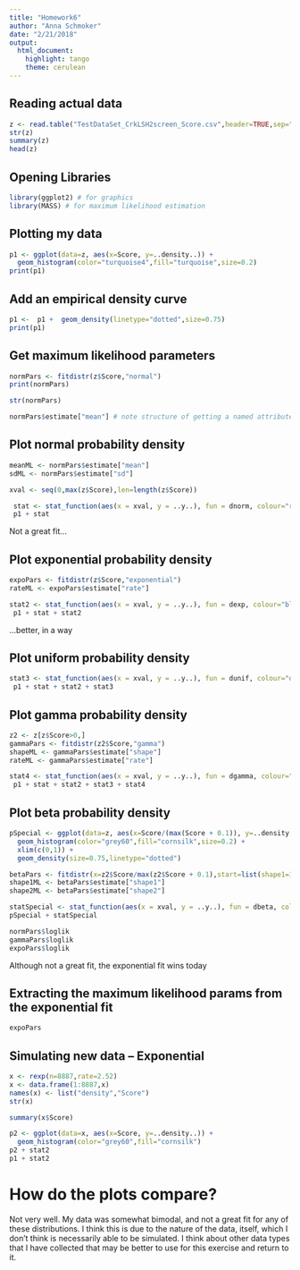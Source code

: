 ```yaml
---
title: "Homework6"
author: "Anna Schmoker"
date: "2/21/2018"
output: 
  html_document: 
    highlight: tango
    theme: cerulean
---
```

## Reading actual data

```r
z <- read.table("TestDataSet_CrkLSH2screen_Score.csv",header=TRUE,sep=",", stringsAsFactors=FALSE)
str(z)
summary(z)
head(z)
```

## Opening Libraries

```r
library(ggplot2) # for graphics
library(MASS) # for maximum likelihood estimation
```

## Plotting my data

```r
p1 <- ggplot(data=z, aes(x=Score, y=..density..)) +
  geom_histogram(color="turquoise4",fill="turquoise",size=0.2) 
print(p1)
```

## Add an empirical density curve

```r
p1 <-  p1 +  geom_density(linetype="dotted",size=0.75)
print(p1)
```

## Get maximum likelihood parameters

```r
normPars <- fitdistr(z$Score,"normal")
print(normPars)
```

```r
str(normPars)
```

```r
normPars$estimate["mean"] # note structure of getting a named attribute
```

## Plot normal probability density

```r
meanML <- normPars$estimate["mean"]
sdML <- normPars$estimate["sd"]

xval <- seq(0,max(z$Score),len=length(z$Score))

 stat <- stat_function(aes(x = xval, y = ..y..), fun = dnorm, colour="red", n = length(z$Score), args = list(mean = meanML, sd = sdML))
 p1 + stat
```

Not a great fit...

## Plot exponential probability density

```r
expoPars <- fitdistr(z$Score,"exponential")
rateML <- expoPars$estimate["rate"]

stat2 <- stat_function(aes(x = xval, y = ..y..), fun = dexp, colour="blue", n = length(z$Score), args = list(rate=rateML))
 p1 + stat + stat2
```

...better, in a way

## Plot uniform probability density

```r
stat3 <- stat_function(aes(x = xval, y = ..y..), fun = dunif, colour="darkgreen", n = length(z$Score), args = list(min=min(z$Score), max=max(z$Score)))
 p1 + stat + stat2 + stat3
```


## Plot gamma probability density

```r
z2 <- z[z$Score>0,]
gammaPars <- fitdistr(z2$Score,"gamma")
shapeML <- gammaPars$estimate["shape"]
rateML <- gammaPars$estimate["rate"]

stat4 <- stat_function(aes(x = xval, y = ..y..), fun = dgamma, colour="brown", n = length(z2$Score), args = list(shape=shapeML, rate=rateML))
 p1 + stat + stat2 + stat3 + stat4
```


## Plot beta probability density

```r
pSpecial <- ggplot(data=z, aes(x=Score/(max(Score + 0.1)), y=..density..)) +
  geom_histogram(color="grey60",fill="cornsilk",size=0.2) + 
  xlim(c(0,1)) +
  geom_density(size=0.75,linetype="dotted")

betaPars <- fitdistr(x=z2$Score/max(z2$Score + 0.1),start=list(shape1=1,shape2=2),"beta")
shape1ML <- betaPars$estimate["shape1"]
shape2ML <- betaPars$estimate["shape2"]

statSpecial <- stat_function(aes(x = xval, y = ..y..), fun = dbeta, colour="orchid", n = length(z2$Score), args = list(shape1=shape1ML,shape2=shape2ML))
pSpecial + statSpecial
```

```r
normPars$loglik
gammaPars$loglik
expoPars$loglik
```

Although not a great fit, the exponential fit wins today

## Extracting the maximum likelihood params from the exponential fit

```r
expoPars
```

## Simulating new data -- Exponential

```r
x <- rexp(n=8887,rate=2.52)
x <- data.frame(1:8887,x)
names(x) <- list("density","Score")
str(x)
```

```r
summary(x$Score)
```

```r
p2 <- ggplot(data=x, aes(x=Score, y=..density..)) +
  geom_histogram(color="grey60",fill="cornsilk") 
p2 + stat2
p1 + stat2
```

# How do the plots compare?

Not very well. My data was somewhat bimodal, and not a great fit for any of these distributions. I think this is due to the nature of the data, itself, which I don't think is necessarily able to be simulated. I think about other data types that I have collected that may be better to use for this exercise and return to it.
